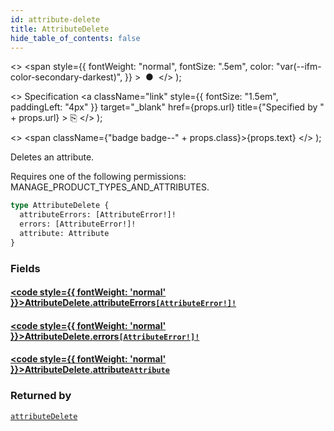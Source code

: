 ```yaml
---
id: attribute-delete
title: AttributeDelete
hide_table_of_contents: false
---
```


  <>
    <span
      style={{
        fontWeight: "normal",
        fontSize: ".5em",
        color: "var(--ifm-color-secondary-darkest)",
      }}
    >
      &nbsp;●&nbsp;
    </span>
  </>
);

  <>
    Specification
    <a
      className="link"
      style={{ fontSize: "1.5em", paddingLeft: "4px" }}
      target="\_blank"
      href={props.url}
      title={"Specified by " + props.url}
    >
      ⎘
    </a>
  </>
);

  <>
    <span className={"badge badge--" + props.class}>{props.text}</span>
  </>
);

Deletes an attribute.

Requires one of the following permissions: MANAGE_PRODUCT_TYPES_AND_ATTRIBUTES.

```graphql
type AttributeDelete {
  attributeErrors: [AttributeError!]!
  errors: [AttributeError!]!
  attribute: Attribute
}
```

### Fields

#### [<code style={{ fontWeight: 'normal' }}>AttributeDelete.<b>attributeErrors</b></code>](#)<Bullet />[`[AttributeError!]!`](../../api-reference/objects/attribute-error) <Badge class="secondary" text="non-null"/> <Badge class="secondary" text="object"/>

>

#### [<code style={{ fontWeight: 'normal' }}>AttributeDelete.<b>errors</b></code>](#)<Bullet />[`[AttributeError!]!`](../../api-reference/objects/attribute-error) <Badge class="secondary" text="non-null"/> <Badge class="secondary" text="object"/>

>

#### [<code style={{ fontWeight: 'normal' }}>AttributeDelete.<b>attribute</b></code>](#)<Bullet />[`Attribute`](../../api-reference/objects/attribute) <Badge class="secondary" text="object"/>

>

### Returned by

[`attributeDelete`](../../api-reference/mutations/attribute-delete) <Badge class="secondary" text="mutation"/>

